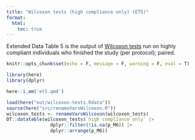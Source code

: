 ```yaml
---
title: "Wilcoxon tests (high compliance only) (ET5)"
format:
  html:
    toc: true
---
```


Extended Data Table 5 is the output of [Wilcoxon tests](helper-wilcoxon-tests.qmd) run on highly compliant individuals who finished the study (per protocol); paired.

```r
knitr::opts_chunk$set(echo = F, message = F, warning = F, eval = T)
```

```r
library(here)
library(dplyr)

here::i_am('et5.qmd')

load(here("out/wilcoxon-tests.Rdata"))
source(here("src/renameVarsWilcoxon.R"))
wilcoxon_tests <- renameVarsWilcoxon(wilcoxon_tests)
DT::datatable(wilcoxon_tests$`high compliance only` |> 
                dplyr::filter(!is.na(p_M6)) |> 
                dplyr::arrange(p_M6))
```